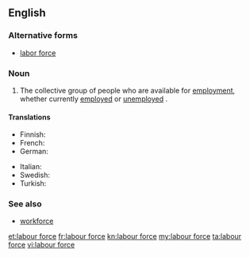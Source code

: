 {{also|labor force}}
==English==
{{wikipedia|labour force}}

===Alternative forms===
* [[labor force]] {{qualifier|US}}

===Noun===
{{en-noun|head=[[labour]] [[force]]|-}} {{British spelling}}

# The collective group of people who are available for [[employment]], whether currently [[employed]] or [[unemployed]] {{qualifier|though sometimes only those unemployed people who are seeking work are included}}.

====Translations====
{{trans-top|people available for employment}}
* Finnish: {{t+|fi|työvoima}}
* French: {{t+|fr|main-d'œuvre|f}}
* German: {{t+|de|Arbeitskraft}}
{{trans-mid}}
* Italian: {{t+|it|manodopera|f}}
* Swedish: {{t+|sv|arbetskraft|c}}
* Turkish: {{t-|tr|işgücü}}
{{trans-bottom}}

===See also===
* [[workforce]]

[[et:labour force]]
[[fr:labour force]]
[[kn:labour force]]
[[my:labour force]]
[[ta:labour force]]
[[vi:labour force]]
